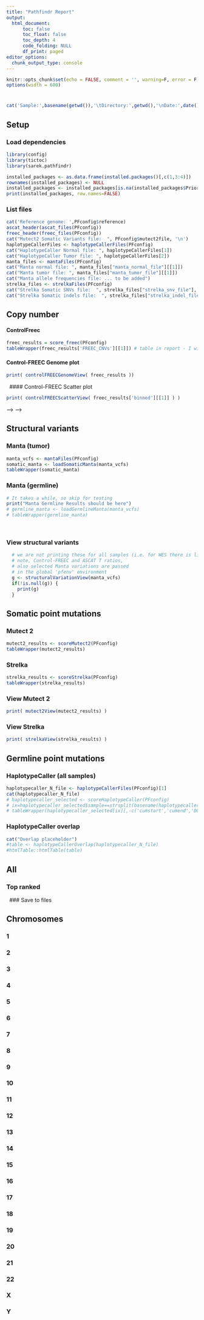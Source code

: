```yaml
---
title: "Pathfindr Report"
output:
  html_document:
      toc: false
      toc_float: false
      toc_depth: 4
      code_folding: NULL
      df_print: paged
editor_options:
  chunk_output_type: console
---
```

<!-- CSS style for left alignment and for tables to look ok: -->
<style>
  body {
    position: absolute;
    left: 42px;
  }
  .main-container {max-width: none !important;}
  table, td, th {
    font-size: 11px;
    border: none;
    padding-left: 1em;
    padding-right: 1em;
    min-width: 100%;
    word-wrap: break-word;
    max-width: 240px;
    margin-left: auto;
    margin-right: auto;
    margin-top: 1em;
    margin-bottom: 1em;
  }
</style>


<!-- Markdown setup -->
```r
knitr::opts_chunk$set(echo = FALSE, comment = '', warning=F, error = F)
options(width = 600)
```
# {.tabset .tabset-pills}

```r
cat('Sample:',basename(getwd()),'\tDirectory:',getwd(),'\nDate:',date())
```

## Setup {.tabset}

### Load dependencies
```r
library(config)
library(tictoc)
library(sarek.pathfindr)

installed_packages <- as.data.frame(installed.packages()[,c(1,3:4)])
rownames(installed_packages) <- NULL
installed_packages <- installed_packages[is.na(installed_packages$Priority),1:2,drop=FALSE]
print(installed_packages, row.names=FALSE)
```
### List files {.active}
<!-- First, make a list of files to read and visualize -->
```r
cat('Reference genome: ',PFconfig$reference)
ascat_header(ascat_files(PFconfig))
freec_header(freec_files(PFconfig))
cat("Mutect2 Somatic Variants file:  ", PFconfig$mutect2file, '\n')
haplotypeCallerFiles <- haplotypeCallerFiles(PFconfig)
cat("HaplotypeCaller Normal file: ", haplotypeCallerFiles[1])
cat("HaplotypeCaller Tumor file: ", haplotypeCallerFiles[2])
manta_files <- mantaFiles(PFconfig)
cat("Manta normal file: ", manta_files["manta_normal_file"][[1]])
cat("Manta tumor file: ", manta_files["manta_tumor_file"][[1]])
cat("Manta allele frequencies file: ... to be added")
strelka_files <- strelkaFiles(PFconfig)
cat("Strelka Somatic SNVs file:  ", strelka_files["strelka_snv_file"], '\n')
cat("Strelka Somatic indels file:  ", strelka_files["strelka_indel_file"], '\n')
```


## Copy number {.tabset}

#### ControlFreec
<!-- Read Control Freec copy number data -->
```r
freec_results = score_freec(PFconfig)
tableWrapper(freec_results['FREEC_CNVs'][[1]]) # table in report - I will learn tuples in R one day
```
#### Control-FREEC Genome plot
```r
print( controlFREECGenomeView( freec_results ))
```
&nbsp;
#### Control-FREEC Scatter plot
<!-- Scatter plot -->
```r
print( controlFREECScatterView( freec_results['binned'][[1]] ) )
```
<!-- ### View Ascat {.active} -->
<!-- #### Ascat -->
<!-- <!-- Read ASCAT copy number data --> -->
<!-- ```{r load_ascat} -->
<!-- tic("ASCAT scores and LOH") -->
<!-- ascat_results = score_ascat(PFconfig) -->
<!-- toc() -->
<!-- tableWrapper(ascat_results['ASCAT_CNVs'][[1]]) # table in report -->
<!-- ``` -->
<!-- #### ASCAT Genome plot -->
<!-- <!-- Plot ASCAT tumor copy number log ratio, tBAF and nBAF --> -->
<!-- ```{r plot_ascat,fig.width=15,fig.height=7} -->
<!-- print( ascatGenomeView(ascat_results) ) -->
<!-- ``` -->
<!-- &nbsp; -->
<!-- #### ASCAT Scatter plot -->
<!-- ```{r scatter_plot_ascat, echo=FALSE,fig.width=15,fig.height=8,warning=F} -->
<!-- print( ASCATScatterView( ascat_results['binned'][[1]] ) ) -->
<!-- ``` -->

## Structural variants {.tabset}

<!-- Read the tumor structural variant data -->
### Manta (tumor)
```r
manta_vcfs <- mantaFiles(PFconfig)
somatic_manta <- loadSomaticManta(manta_vcfs)
tableWrapper(somatic_manta)
```
### Manta (germline)
```r
# It takes a while, so skip for testing
print("Manta Germline Results should be here")
# germline_manta <- loadGermlineManta(manta_vcfs)
# tableWrapper(germline_manta)
```

&nbsp;

### View structural variants {.active}
```r
  # we are not printing these for all samples (i.e. for WES there is little point to do so)
  # note, Control-FREEC and ASCAT T ratios,
  # also selected Manta variations are passed
  # in the global 'pfenv' environment
  g <- structuralVariationView(manta_vcfs)
  if(!is.null(g)) {
    print(g)
  }
```

## Somatic point mutations {.tabset .active}

### Mutect 2
```r
mutect2_results <- scoreMutect2(PFconfig)
tableWrapper(mutect2_results)
```
### Strelka
```r
strelka_results <- scoreStrelka(PFconfig)
tableWrapper(strelka_results)
```

### View Mutect 2
```r
print( mutect2View(mutect2_results) )
```

### View Strelka {.active}
```r
print( strelkaView(strelka_results) )
```

## Germline point mutations {.tabset}

### HaplotypeCaller (all samples)
<!-- Read annotated small variant data (Haplotype caller, both normal and tumor) -->
```r
haplotypecaller_N_file <- haplotypeCallerFiles(PFconfig)[1]
cat(haplotypecaller_N_file)
# haplotypecaller_selected <- scoreHaplotypeCaller(PFconfig)
# ix=haplotypecaller_selected$sample==strsplit(basename(haplotypecaller_N_file),'[.]')[[1]][1] # first file is the normal
# tableWrapper(haplotypecaller_selected[ix][,-c('cumstart','cumend','DOMAINS')])
```

### HaplotypeCaller overlap
```r
cat("Overlap placeholder")
#table <- haplotypeCallerOverlap(haplotypecaller_N_file)
#htmlTable::htmlTable(table)
```

## All {.tabset}
### Top ranked {.active}
&nbsp;
### Save to files

## Chromosomes {.tabset}
### 1
### 2
### 3
### 4
### 5
### 6
### 7
### 8
### 9
### 10
### 11
### 12
### 13
### 14
### 15
### 16
### 17
### 18
### 19
### 20
### 21
### 22
### X
### Y
